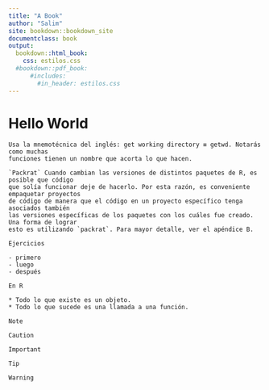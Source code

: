 ```yaml
---
title: "A Book"
author: "Salim"
site: bookdown::bookdown_site
documentclass: book
output:
  bookdown::html_book:
    css: estilos.css
  #bookdown::pdf_book:
      #includes:
        #in_header: estilos.css
---
```


# Hello World

```block
Usa la mnemotécnica del inglés: get working directory ≡ getwd. Notarás como muchas
funciones tienen un nombre que acorta lo que hacen.
```

```block
`Packrat` Cuando cambian las versiones de distintos paquetes de R, es posible que código
que solía funcionar deje de hacerlo. Por esta razón, es conveniente empaquetar proyectos
de código de manera que el código en un proyecto específico tenga asociados también
las versiones específicas de los paquetes con los cuáles fue creado. Una forma de lograr
esto es utilizando `packrat`. Para mayor detalle, ver el apéndice B.
```

```block
Ejercicios

- primero
- luego
- después

```

```block
En R

* Todo lo que existe es un objeto.
* Todo lo que sucede es una llamada a una función.

```

```block
Note
```

```block
Caution
```


```block
Important
```

```block
Tip
```

```block
Warning
```


<!-- If you need PDF output, uncomment bookdown::pdf_book above in YAML. You will need a LaTeX installation, e.g., https://yihui.name/tinytex/ -->
